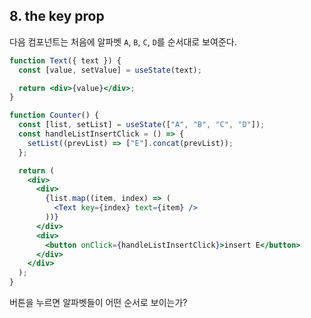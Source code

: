 ## 8. the key prop

다음 컴포넌트는 처음에 알파벳 `A`, `B`, `C`, `D`를 순서대로 보여준다.

```jsx showLineNumbers
function Text({ text }) {
  const [value, setValue] = useState(text);

  return <div>{value}</div>;
}

function Counter() {
  const [list, setList] = useState(["A", "B", "C", "D"]);
  const handleListInsertClick = () => {
    setList((prevList) => ["E"].concat(prevList));
  };

  return (
    <div>
      <div>
        {list.map((item, index) => (
          <Text key={index} text={item} />
        ))}
      </div>
      <div>
        <button onClick={handleListInsertClick}>insert E</button>
      </div>
    </div>
  );
}
```

버튼을 누르면 알파벳들이 어떤 순서로 보이는가?
